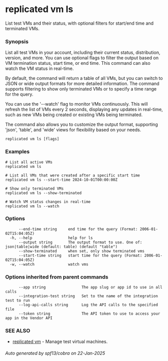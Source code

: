 # replicated vm ls

List test VMs and their status, with optional filters for start/end time and terminated VMs.

### Synopsis

List all test VMs in your account, including their current status, distribution, version, and more. You can use optional flags to filter the output based on VM termination status, start time, or end time. This command can also watch the VM status in real-time.

By default, the command will return a table of all VMs, but you can switch to JSON or wide output formats for more detailed information. The command supports filtering to show only terminated VMs or to specify a time range for the query.

You can use the '--watch' flag to monitor VMs continuously. This will refresh the list of VMs every 2 seconds, displaying any updates in real-time, such as new VMs being created or existing VMs being terminated.

The command also allows you to customize the output format, supporting 'json', 'table', and 'wide' views for flexibility based on your needs.

```
replicated vm ls [flags]
```

### Examples

```
# List all active VMs
replicated vm ls

# List all VMs that were created after a specific start time
replicated vm ls --start-time 2024-10-01T00:00:00Z

# Show only terminated VMs
replicated vm ls --show-terminated

# Watch VM status changes in real-time
replicated vm ls --watch
```

### Options

```
      --end-time string     end time for the query (Format: 2006-01-02T15:04:05Z)
  -h, --help                help for ls
      --output string       The output format to use. One of: json|table|wide (default: table) (default "table")
      --show-terminated     when set, only show terminated vms
      --start-time string   start time for the query (Format: 2006-01-02T15:04:05Z)
  -w, --watch               watch vms
```

### Options inherited from parent commands

```
      --app string                The app slug or app id to use in all calls
      --integration-test string   Set to the name of the integration test to run
      --log-api-calls string      Log the API calls to the specified file
      --token string              The API token to use to access your app in the Vendor API
```

### SEE ALSO

* [replicated vm](replicated-cli-vm)	 - Manage test virtual machines.

###### Auto generated by spf13/cobra on 22-Jan-2025
